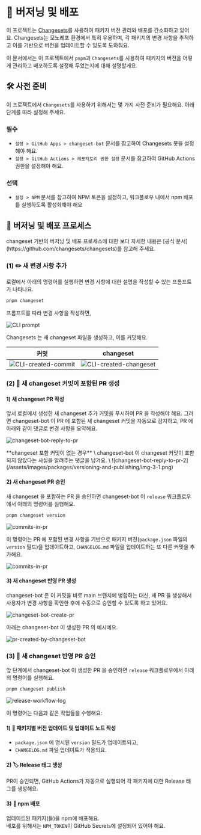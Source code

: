 
# 🦋 버저닝 및 배포

이 프로젝트는 [Changesets](https://github.com/changesets/changesets)를 사용하여 패키지 버전 관리와 배포를 간소화하고 있어요.
Changesets는 모노레포 환경에서 특히 유용하며, 각 패키지의 변경 사항을 추적하고 이를 기반으로 버전을 업데이트할 수 있도록 도와줘요.

이 문서에서는 이 프로젝트에서 `pnpm`과 `Changesets`를 사용하여 패키지의 버전을 어떻게 관리하고 배포하도록 설정해 두었는지에 대해 설명할게요.

## 🛠️ 사전 준비

이 프로젝트에서 `Changesets`를 사용하기 위해서는 몇 가지 사전 준비가 필요해요. 아래 단계를 따라 설정해 주세요.

### 필수

- <LocalizedLink href="/setup/github-apps/changeset-bot">`설정 > GitHub Apps > changeset-bot`</LocalizedLink> 문서를 참고하여 Changesets 봇을 설정해야 해요.
- <LocalizedLink href="/setup/github-actions/gh-actions-permission">`설정 > GitHub Actions > 레포지토리 권한 설정`</LocalizedLink> 문서를 참고하여 GitHub Actions 권한을 설정해야 해요.

### 선택

- <LocalizedLink href="/setup/npm">`설정 > NPM`</LocalizedLink> 문서를 참고하여 NPM 토큰을 설정하고, 워크플로우 내에서 npm 배포를 실행하도록 활성화해야 해요

## 🔄 버저닝 및 배포 프로세스

<Callout type="info">
  changeset 기반의 버저닝 및 배포 프로세스에 대한 보다 자세한 내용은 [공식 문서](https://github.com/changesets/changesets)를 참고해 주세요.
</Callout>

### (1) ✏️ 새 변경 사항 추가

로컬에서 아래의 명령어를 실행하면 변경 사항에 대한 설명을 작성할 수 있는 프롬프트가 나타나요.

```bash
pnpm changeset
```

프롬프트를 따라 변경 사항을 작성하면,

![CLI prompt](/assets/images/packages/versioning-and-publishing/img-1.png)

Changesets 는 새 changeset 파일을 생성하고, 이를 커밋해요.

|커밋|changeset|
|-|-|
|![CLI-created-commit](/assets/images/packages/versioning-and-publishing/img-2.png)|![CLI-created-changeset](/assets/images/packages/versioning-and-publishing/img-2-1.png)|

### (2) 🦋 새 changeset 커밋이 포함된 PR 생성

#### 1) 새 changeset PR 작성

앞서 로컬에서 생성한 새 changeset 추가 커밋을 푸시하여 PR 을 작성해야 해요.
그러면 changeset-bot 이 PR 에 포함된 새 changeset 커밋을 자동으로 감지하고,
PR 에 아래와 같이 댓글로 변경 사항을 요약해요.

![changeset-bot-reply-to-pr](/assets/images/packages/versioning-and-publishing/img-3.png)

<Callout type="info">
  **changeset 포함 커밋이 없는 경우** \
  changeset-bot 이 changeset 커밋이 포함되지 않았다는 사실을 알려주는 댓글을 남겨요. \
  ![changeset-bot-reply-to-pr-2](/assets/images/packages/versioning-and-publishing/img-3-1.png)
</Callout>

#### 2) 새 changeset PR 승인

새 changeset 을 포함하는 PR 을 승인하면 changeset-bot 이 `release` 워크플로우에서 아래의 명령어를 실행해요.

```bash
pnpm changeset version
```

![commits-in-pr](/assets/images/packages/versioning-and-publishing/img-4.png)

이 명령어는 PR 에 포함된 변경 사항을 기반으로 패키지 버전(`package.json` 파일의 `version` 필드)을 업데이트하고, `CHANGELOG.md` 파일을 업데이트하는 또 다른 커밋을 추가해요.

![commits-in-pr](/assets/images/packages/versioning-and-publishing/img-5.png)

#### 3) 새 changeset 반영 PR 생성

changeset-bot 은 이 커밋을 바로 main 브랜치에 병합하는 대신, 새 PR 을 생성해서 사용자가 변경 사항을 확인한 후에 수동으로 승인할 수 있도록 하고 있어요.

![changeset-bot-create-pr](/assets/images/packages/versioning-and-publishing/img-6.png)

아래는 changeset-bot 이 생성한 PR 의 예시예요.

![pr-created-by-changeset-bot](/assets/images/packages/versioning-and-publishing/img-7.png)

### (3) 🦋 새 changeset 반영 PR 승인

앞 단계에서 changeset-bot 이 생성한 PR 을 승인하면 `release` 워크플로우에서 아래의 명령어를 실행해요.

```bash
pnpm changeset publish
```

![release-workflow-log](/assets/images/packages/versioning-and-publishing/img-8.png)

이 명령어는 다음과 같은 작업들을 수행해요:

#### 1) 📝 패키지별 버전 업데이트 및 업데이트 노트 작성

- `package.json` 에 명시된 `version` 필드가 업데이트되고,
- `CHANGELOG.md` 파일 업데이트가 적용되요.

#### 2) 🏷 Release 태그 생성

PR이 승인되면, GitHub Actions가 자동으로 실행되어 각 패키지에 대한 Release 태그를 생성해요.

#### 3) 🚀 npm 배포

업데이트된 패키지(들)을 npm에 배포해요. \
배포를 위해서는 `NPM_TOKEN`이 GitHub Secrets에 설정되어 있어야 해요.
